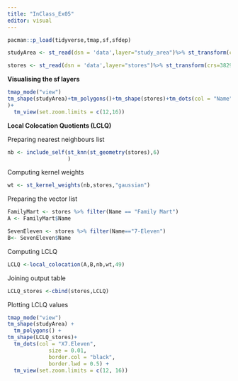 ```yaml
---
title: "InClass_Ex05"
editor: visual
---
```


```r
pacman::p_load(tidyverse,tmap,sf,sfdep)
```

```r
studyArea <- st_read(dsn = 'data',layer="study_area")%>% st_transform(crs=3829)
```

```r
stores <- st_read(dsn = 'data',layer="stores")%>% st_transform(crs=3829)
```

**Visualising the sf layers**

```r
tmap_mode("view")
tm_shape(studyArea)+tm_polygons()+tm_shape(stores)+tm_dots(col = "Name",size = 0.01,border.col="black",border.lwd=0.5
)+
  tm_view(set.zoom.limits = c(12,16))
```

**Local Colocation Quotients (LCLQ)**

Preparing nearest neighbours list

```r
nb <- include_self(st_knn(st_geometry(stores),6)
                   )
```

Computing kernel weights

```r
wt <- st_kernel_weights(nb,stores,"gaussian")
```

Preparing the vector list

```r
FamilyMart <- stores %>% filter(Name == "Family Mart")
A <- FamilyMart$Name
```

```r
SevenEleven <- stores %>% filter(Name=="7-Eleven")
B<- SevenEleven$Name
```

Computing LCLQ

```r
LCLQ <-local_colocation(A,B,nb,wt,49)
```

Joining output table

```r
LCLQ_stores <-cbind(stores,LCLQ)
```

Plotting LCLQ values

```r
tmap_mode("view")
tm_shape(studyArea) +
  tm_polygons() +
tm_shape(LCLQ_stores)+ 
  tm_dots(col = "X7.Eleven",
             size = 0.01,
             border.col = "black",
             border.lwd = 0.5) +
  tm_view(set.zoom.limits = c(12, 16))
```
